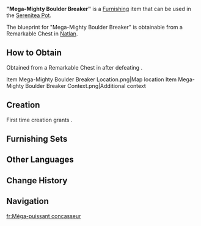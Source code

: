 {{Furnishing Infobox
|id             = 374605
|image          = Item Mega-Mighty Boulder Breaker.png
|category       = Landscape
|subcategory    = Large Object
|quality        = 3
|adeptal_energy = 60
|load           = 65
|reduced_load   = 47
|description    = A colossal and imposing drill model, adorned with spiked, specialized decorations, is a scale replica of the drilling equipment used by the {{LL|"Children of Echoes"|.}}<br>It is said that the rigid drill on this device can effortlessly pulverize any rock layer. Therefore, one should avoid adjusting its power settings without authorization, as there is a risk of collapsing the entire mine...
|blueprint      = Remarkable Chest
}}
'''"Mega-Mighty Boulder Breaker"''' is a [[Furnishing]] item that can be used in the [[Serenitea Pot]].

The blueprint for "Mega-Mighty Boulder Breaker" is obtainable from a Remarkable Chest in [[Natlan]].

==How to Obtain==
Obtained from a Remarkable Chest in {{Location|Ameyalco Waters}} after defeating {{Enemy|Flowing Blade Skirmisher|x=2}}.
<gallery>
Item Mega-Mighty Boulder Breaker Location.png|Map location
Item Mega-Mighty Boulder Breaker Context.png|Additional context
</gallery>

==Creation==
First time creation grants {{Item|Trust|24|x=60}}.
{{Recipe
|type = Creation
|time = 14h
|Iron Chunk = 4
|White Iron Chunk = 4
|sort = Iron Chunk;White Iron Chunk
}}

==Furnishing Sets==
{{Craft Usage}}

==Other Languages==
{{Other Languages
|en       = "Mega-Mighty Boulder Breaker"
|zhs      = 「超猛巨大碎岩转转」
|zhs_rm   = 
|zht      = 「超猛巨大碎岩轉轉」
|zht_rm   = 
|zh_tl    = 
|ja       = 「強力な岩石粉砕機」
|ja_rm    = 
|ja_tl    = 
|ko       = 「초거대 드릴」
|ko_tl    = 
|es       = Megaperforador
|es_tl    = Megaperforator
|fr       = Méga-puissant concasseur
|fr_tl    = Mega-Mighty Crusher
|ru       = Мощный разрушитель валунов
|ru_tl    = 
|th       = "หินยักษ์ผาแหลกละเอียด"
|th_rm    = 
|th_tl    = 
|vi       = Vụn Đá Khổng Lồ Siêu Mạnh Quanh Quẩn
|vi_tl    = 
|de       = „Riesiges Felsbrocken-Bohrgerät“
|de_tl    = "Huge Boulder Drill Rig"
|id       = Pemecah Batu Raksasa
|id_tl    = Giant Stone Breaker
|pt       = "Mega Quebra-Pedregulho"
|pt_tl    = 
|tr       = "Süper Güçlü Kayakıran"
|tr_tl    = 
|it       = Super-mega-spaccasassi
|it_tl    = 
}}

==Change History==
{{Change History|5.0}}

==Navigation==
{{Furnishing Navbox|exterior}}

[[fr:Méga-puissant concasseur]]